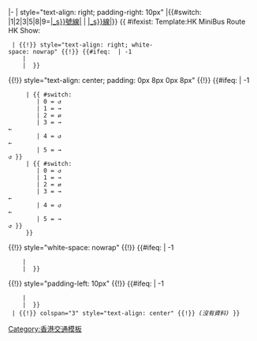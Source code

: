 <includeonly>|-
| style="text-align: right; padding-right: 10px" |{{#switch: {{String split|{{{1|}}}|_s}}
|1|2|3|5|8|9=[[香港島專線小巴{{String split|{{{1|}}}|_s}}號線|{{String split|{{{1|}}}|_s}}]]
| [[香港島專線小巴{{String split|{{{1|}}}|_s}}線|{{String split|{{{1|}}}|_s}}]]}}
{{ #ifexist: Template:HK MiniBus Route HK Show:{{String split|{{{1|}}}|_s}}
  | {{!}} style="text-align: right; white-space: nowrap" {{!}} {{#ifeq: {{Str find|{{{1|}}}|_s}} | -1 
     | {{HK MiniBus Route HK Show:{{{1|}}}|format=endpoint1}}
     | {{HK MiniBus Route HK Show:{{String split|{{{1|}}}|_s}}|format=special{{String split|{{{1|}}}|_s|2}}_endpoint1}} }}
{{!}} style="text-align: center; padding: 0px 8px 0px 8px" {{!}} {{#ifeq: {{Str find|{{{1|}}}|_s}} | -1 
      | {{ #switch: {{HK MiniBus Route HK Show:{{String split|{{{1|}}}|_s}}|format=direction}}
         | 0 = ↺
         | 1 = →
         | 2 = ⇄ 
         | 3 = →<br/>←
         | 4 = ↺<br/>←
         | 5 = →<br/>↺ }}
      | {{ #switch: {{HK MiniBus Route HK Show:{{String split|{{{1|}}}|_s}}|format=special{{String split|{{{1|}}}|_s|2}}_direction}}
         | 0 = ↺
         | 1 = →
         | 2 = ⇄
         | 3 = →<br/>←
         | 4 = ↺<br/>←
         | 5 = →<br/>↺ }}
      }}
{{!}} style="white-space: nowrap" {{!}} {{#ifeq: {{Str find|{{{1|}}}|_s}} | -1 
     | {{HK MiniBus Route HK Show:{{{1|}}}|format=endpoint2}}
     | {{HK MiniBus Route HK Show:{{String split|{{{1|}}}|_s}}|format=special{{String split|{{{1|}}}|_s|2}}_endpoint2}} }}
{{!}} style="padding-left: 10px" {{!}} {{#ifeq: {{Str find|{{{1|}}}|_s}} | -1 
     | {{HK MiniBus Route HK Show:{{{1|}}}|format=status}}
     | {{HK MiniBus Route HK Show:{{String split|{{{1|}}}|_s}}|format=special{{String split|{{{1|}}}|_s|2}}_status}} }}
  | {{!}} colspan="3" style="text-align: center" {{!}} ''(沒有資料)'' }}</includeonly><noinclude>
{{Documentation}}
[[Category:香港交通模板]]
</noinclude>